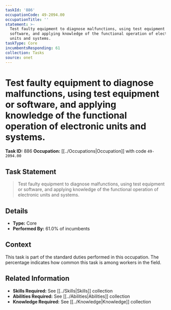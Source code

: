 ```yaml
---
taskId: '886'
occupationCode: 49-2094.00
occupationTitle: ''
statement: >-
  Test faulty equipment to diagnose malfunctions, using test equipment or
  software, and applying knowledge of the functional operation of electronic
  units and systems.
taskType: Core
incumbentsResponding: 61
collection: Tasks
source: onet
---
```

# Test faulty equipment to diagnose malfunctions, using test equipment or software, and applying knowledge of the functional operation of electronic units and systems.

**Task ID:** 886
**Occupation:** [[../Occupations|Occupation]] with code `49-2094.00`

## Task Statement

> Test faulty equipment to diagnose malfunctions, using test equipment or software, and applying knowledge of the functional operation of electronic units and systems.

## Details

- **Type:** Core
- **Performed By:** 61.0% of incumbents

## Context

This task is part of the standard duties performed in this occupation. The percentage indicates how common this task is among workers in the field.

## Related Information

- **Skills Required:** See [[../Skills|Skills]] collection
- **Abilities Required:** See [[../Abilities|Abilities]] collection
- **Knowledge Required:** See [[../Knowledge|Knowledge]] collection

